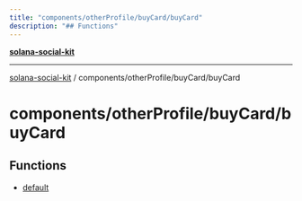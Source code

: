 ```yaml
---
title: "components/otherProfile/buyCard/buyCard"
description: "## Functions"
---
```


[**solana-social-kit**](../../../../README.mdx)

***

[solana-social-kit](../../../../README.mdx) / components/otherProfile/buyCard/buyCard

# components/otherProfile/buyCard/buyCard

## Functions

- [default](functions/default.mdx)
